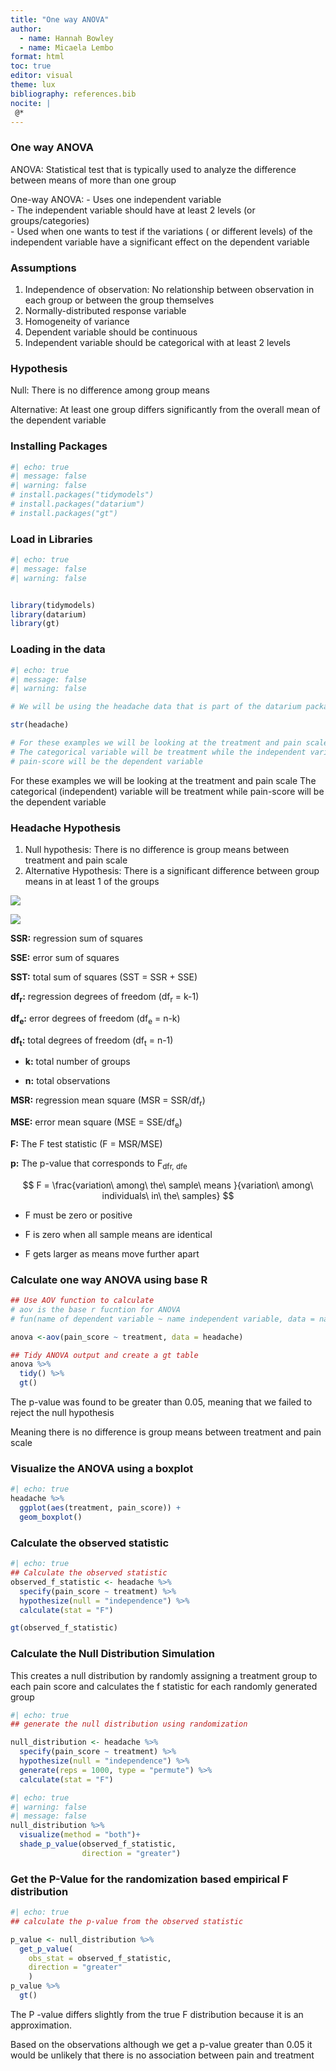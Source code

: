 ```yaml
---
title: "One way ANOVA"
author:
  - name: Hannah Bowley
  - name: Micaela Lembo
format: html
toc: true
editor: visual
theme: lux
bibliography: references.bib
nocite: |
 @*
---
```


### One way ANOVA

ANOVA: Statistical test that is typically used to analyze the difference between means of more than one group

One-way ANOVA: - Uses one independent variable\
- The independent variable should have at least 2 levels (or groups/categories)\
- Used when one wants to test if the variations ( or different levels) of the independent variable have a significant effect on the dependent variable

### Assumptions

1.  Independence of observation: No relationship between observation in each group or between the group themselves
2.  Normally-distributed response variable
3.  Homogeneity of variance
4.  Dependent variable should be continuous
5.  Independent variable should be categorical with at least 2 levels

### Hypothesis

Null: There is no difference among group means

Alternative: At least one group differs significantly from the overall mean of the dependent variable

### Installing Packages

```r
#| echo: true
#| message: false
#| warning: false
# install.packages("tidymodels")
# install.packages("datarium")
# install.packages("gt")

```

### Load in Libraries

```r
#| echo: true
#| message: false
#| warning: false


library(tidymodels)
library(datarium)
library(gt)
```

### Loading in the data

```r
#| echo: true
#| message: false
#| warning: false

# We will be using the headache data that is part of the datarium package

str(headache)

# For these examples we will be looking at the treatment and pain scale
# The categorical variable will be treatment while the independent variable while 
# pain-score will be the dependent variable


```

For these examples we will be looking at the treatment and pain scale The categorical (independent) variable will be treatment while pain-score will be the dependent variable

### Headache Hypothesis

1.  Null hypothesis: There is no difference is group means between treatment and pain scale
2.  Alternative Hypothesis: There is a significant difference between group means in at least 1 of the groups

![](formula1.png)

![](formula2.png)

**SSR:** regression sum of squares

**SSE:** error sum of squares

**SST:** total sum of squares (SST = SSR + SSE)

**df~r~:** regression degrees of freedom (df~r~ = k-1)

**df~e~:** error degrees of freedom (df~e~ = n-k)

**df~t~:** total degrees of freedom (df~t~ = n-1)

-   **k:** total number of groups

-   **n:** total observations

**MSR:** regression mean square (MSR = SSR/df~r~)

**MSE:** error mean square (MSE = SSE/df~e~)

**F:** The F test statistic (F = MSR/MSE)

**p:** The p-value that corresponds to F~dfr,\ dfe~

$$
F = \frac{variation\ among\ the\ sample\ means }{variation\ among\ individuals\ in\ the\ samples}
$$

-   F must be zero or positive

-   F is zero when all sample means are identical

-   F gets larger as means move further apart

### Calculate one way ANOVA using base R

```r
## Use AOV function to calculate 
# aov is the base r fucntion for ANOVA 
# fun(name of dependent variable ~ name independent variable, data = name of data set)

anova <-aov(pain_score ~ treatment, data = headache)

## Tidy ANOVA output and create a gt table 
anova %>% 
  tidy() %>% 
  gt()
```

The p-value was found to be greater than 0.05, meaning that we failed to reject the null hypothesis

Meaning there is no difference is group means between treatment and pain scale

### Visualize the ANOVA using a boxplot

```r
#| echo: true
headache %>% 
  ggplot(aes(treatment, pain_score)) + 
  geom_boxplot()
```

### Calculate the observed statistic

```r
#| echo: true 
## Calculate the observed statistic
observed_f_statistic <- headache %>% 
  specify(pain_score ~ treatment) %>% 
  hypothesize(null = "independence") %>% 
  calculate(stat = "F")

gt(observed_f_statistic)
```

### Calculate the Null Distribution Simulation

This creates a null distribution by randomly assigning a treatment group to each pain score and calculates the f statistic for each randomly generated group

```r
#| echo: true
## generate the null distribution using randomization

null_distribution <- headache %>% 
  specify(pain_score ~ treatment) %>% 
  hypothesize(null = "independence") %>% 
  generate(reps = 1000, type = "permute") %>% 
  calculate(stat = "F")
```

```r
#| echo: true
#| warning: false
#| message: false
null_distribution %>% 
  visualize(method = "both")+
  shade_p_value(observed_f_statistic,
                direction = "greater")
```

### Get the P-Value for the randomization based empirical F distribution

```r
#| echo: true
## calculate the p-value from the observed statistic

p_value <- null_distribution %>% 
  get_p_value(
    obs_stat = observed_f_statistic,
    direction = "greater"
    )
p_value %>% 
  gt()
```

The P -value differs slightly from the true F distribution because it is an approximation.

Based on the observations although we get a p-value greater than 0.05 it would be unlikely that there is no association between pain and treatment
